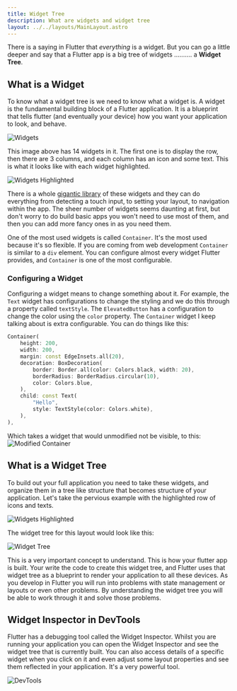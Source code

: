 ```yaml
---
title: Widget Tree
description: What are widgets and widget tree
layout: ../../layouts/MainLayout.astro
---
```


There is a saying in Flutter that _everything_ is a widget. But you can go a little deeper and say that a Flutter app is a big tree of widgets .......... a **Widget Tree**.

## What is a Widget

To know what a widget tree is we need to know what a widget is. A widget is the fundamental building block of a Flutter application. It is a blueprint that tells flutter (and eventually your device) how you want your application to look, and behave.

![Widgets](/widget_tree/1.png)

This image above has 14 widgets in it. The first one is to display the row, then there are 3 columns, and each column has an icon and some text. This is what it looks like with each widget highlighted.

![Widgets Highlighted](/widget_tree/2.png)

There is a whole <a href="https://docs.flutter.dev/reference/widgets" target="_blank">gigantic library</a> of these widgets and they can do everything from detecting a touch input, to setting your layout, to navigation within the app. The sheer number of widgets seems daunting at first, but don't worry to do build basic apps you won't need to use most of them, and then you can add more fancy ones in as you need them.

One of the most used widgets is called `Container`. It's the most used because it's so flexible. If you are coming from web development `Container` is similar to a `div` element. You can configure almost every widget Flutter provides, and `Container` is one of the most configurable.

### Configuring a Widget

Configuring a widget means to change something about it. For example, the `Text` widget has configurations to change the styling and we do this through a property called `textStyle`. The `ElevatedButton` has a configuration to change the color using the `color` property. The `Container` widget I keep talking about is extra configurable. You can do things like this:

```dart
Container(
    height: 200,
    width: 200,
    margin: const EdgeInsets.all(20),
    decoration: BoxDecoration(
        border: Border.all(color: Colors.black, width: 20),
        borderRadius: BorderRadius.circular(10),
        color: Colors.blue,
    ),
    child: const Text(
        "Hello",
        style: TextStyle(color: Colors.white),
    ),
),
```

Which takes a widget that would unmodified not be visible, to this:
![Modified Container](/widget_tree/4.png)

## What is a Widget Tree

To build out your full application you need to take these widgets, and organize them in a tree like structure that becomes structure of your application. Let's take the pervious example with the highlighted row of icons and texts.

![Widgets Highlighted](/widget_tree/2.png)

The widget tree for this layout would look like this:

![Widget Tree](/widget_tree/3.png)

This is a very important concept to understand. This is how your flutter app is built. Your write the code to create this widget tree, and Flutter uses that widget tree as a blueprint to render your application to all these devices. As you develop in Flutter you will run into problems with state management or layouts or even other problems. By understanding the widget tree you will be able to work through it and solve those problems.

## Widget Inspector in DevTools

Flutter has a debugging tool called the Widget Inspector. Whilst you are running your application you can open the Widget Inspector and see the widget tree that is currently built. You can also access details of a specific widget when you click on it and even adjust some layout properties and see them reflected in your application. It's a very powerful tool.

![DevTools](/widget_tree/5.png)
